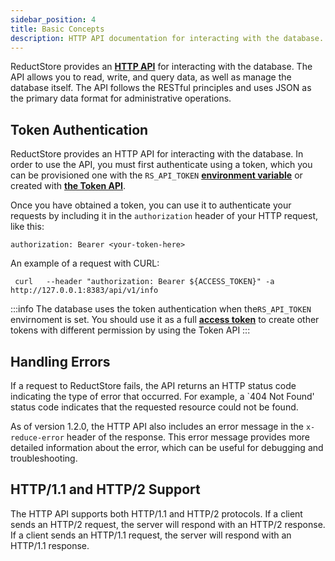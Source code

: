 ```yaml
---
sidebar_position: 4
title: Basic Concepts
description: HTTP API documentation for interacting with the database.
---
```


<head>
  <link rel="canonical" href="https://www.reduct.store/docs/http-api" />
</head>

ReductStore provides an **[HTTP API](./glossary#http-api)** for interacting with the database. The API allows you to read, write, and query data, as well as manage the database itself.
The API follows the RESTful principles and uses JSON as the primary data format for administrative operations.

## Token Authentication

ReductStore provides an HTTP API for interacting with the database. In order to use the API, you must first authenticate using a token, which you can be provisioned one with the `RS_API_TOKEN` **[environment variable](./configuration)** or created with [**the Token API**](./http-api/token-authentication).

Once you have obtained a token, you can use it to authenticate your requests by including it in the `authorization` header of your HTTP request, like this:

```
authorization: Bearer <your-token-here>
```

An example of a request with CURL:

```shell
 curl   --header "authorization: Bearer ${ACCESS_TOKEN}" -a http://127.0.0.1:8383/api/v1/info
```

:::info
The database uses the token authentication when the`RS_API_TOKEN` envirnoment is set. You should use it as a full **[access token](./glossary#access-token)** to create other tokens with different permission by using the Token API
:::

## Handling Errors

If a request to ReductStore fails, the API returns an HTTP status code indicating the type of error that occurred. For example, a `404 Not Found' status code indicates that the requested resource could not be found.

As of version 1.2.0, the HTTP API also includes an error message in the `x-reduce-error` header of the response. This error message provides more detailed information about the error, which can be useful for debugging and troubleshooting.

## HTTP/1.1 and HTTP/2 Support

The HTTP API supports both HTTP/1.1 and HTTP/2 protocols. If a client sends an HTTP/2 request, the server will respond with an HTTP/2 response. If a client sends an HTTP/1.1 request, the server will respond with an HTTP/1.1 response.


<DocCardList />
